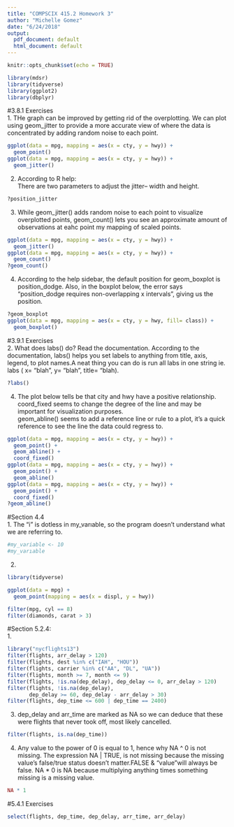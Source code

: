 ```yaml
---
title: "COMPSCIX 415.2 Homework 3"
author: "Michelle Gomez"
date: "6/24/2018"
output:
  pdf_document: default
  html_document: default
---
```


```r
knitr::opts_chunk$set(echo = TRUE)
```
```r
library(mdsr)
library(tidyverse)
library(ggplot2)
library(dbplyr)
```
#3.8.1 Exercises  
1. THe graph can be improved by getting rid of the overplotting. We can plot using geom_jitter to provide a more accurate view of where the data is concentrated by adding random noise to each point.   
```r
ggplot(data = mpg, mapping = aes(x = cty, y = hwy)) + 
  geom_point()
ggplot(data = mpg, mapping = aes(x = cty, y = hwy)) + 
  geom_jitter()
```
2.  
According to R help:  
There are two parameters to adjust the jitter-- width and height.   
```r
?position_jitter
```
3.
 While geom_jitter() adds random noise to each point to visualize overplotted points, geom_count() lets you see an approximate amount of observations at eahc point my mapping of scaled points.  
```r
ggplot(data = mpg, mapping = aes(x = cty, y = hwy)) + 
  geom_jitter()
ggplot(data = mpg, mapping = aes(x = cty, y = hwy)) + 
  geom_count()
?geom_count()
```
4.  
According to the help sidebar, the default position for geom_boxplot is position_dodge. Also, in the boxplot below, the error says "position_dodge requires non-overlapping x intervals", giving us the position.  
```r
?geom_boxplot
ggplot(data = mpg, mapping = aes(x = cty, y = hwy, fill= class)) + 
  geom_boxplot()
```
#3.9.1 Exercises  
2. What does labs() do? Read the documentation. 
According to the documentation, labs() helps you set labels to anything from title, axis, legend, to plot names.A neat thing you can do is run all labs in one string ie. labs ( x= "blah", y= "blah", title= "blah).  
```r
?labs()
```
4.   
The plot below tells be that city and hwy have a positive relationship.  
coord_fixed seems to change the degree of the line and may be important for visualization purposes.  
geom_abline() seems to add a reference line or rule to a plot, it's a quick reference to see the line the data could regress to.  
```r
ggplot(data = mpg, mapping = aes(x = cty, y = hwy)) +
  geom_point() + 
  geom_abline() +
  coord_fixed()
ggplot(data = mpg, mapping = aes(x = cty, y = hwy)) +
  geom_point() + 
  geom_abline()
ggplot(data = mpg, mapping = aes(x = cty, y = hwy)) +
  geom_point() + 
  coord_fixed()
?geom_abline()
```
#Section 4.4  
1. The "i" is dotless in my_varıable, so the program doesn't understand what we are referring to.  
```r
#my_variable <- 10
#my_varıable
```
2.  
```r
library(tidyverse)

ggplot(data = mpg) + 
  geom_point(mapping = aes(x = displ, y = hwy))

filter(mpg, cyl == 8)
filter(diamonds, carat > 3)
```
#Section 5.2.4:  
1.  
```r
library("nycflights13")
filter(flights, arr_delay > 120)
filter(flights, dest %in% c("IAH", "HOU"))
filter(flights, carrier %in% c("AA", "DL", "UA"))
filter(flights, month >= 7, month <= 9)
filter(flights, !is.na(dep_delay), dep_delay <= 0, arr_delay > 120)
filter(flights, !is.na(dep_delay),
       dep_delay >= 60, dep_delay - arr_delay > 30)
filter(flights, dep_time <= 600 | dep_time == 2400)
```
3.  dep_delay and arr_time are marked as NA so we can deduce that these were flights that never took off, most likely cancelled.  
```r
filter(flights, is.na(dep_time))
```
4.  Any value to the power of 0 is equal to 1, hence why NA ^ 0 is not missing. The expression NA | TRUE, is not missing because the missing value's false/true status doesn't matter.FALSE & "value"will always be false. NA * 0 is NA because multiplying anything times something missing is a missing value.  
```r
NA * 1
```
#5.4.1 Exercises
```r
select(flights, dep_time, dep_delay, arr_time, arr_delay)
```



